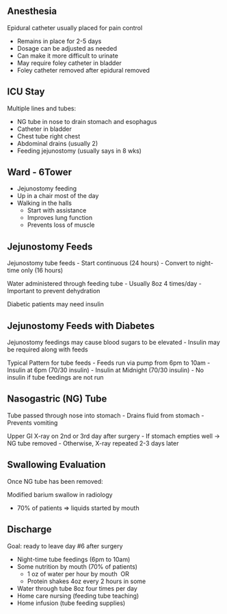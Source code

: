 
## Anesthesia

Epidural catheter usually placed for pain control

- Remains in place for 2-5 days
- Dosage can be adjusted as needed
- Can make it more difficult to urinate
- May require foley catheter in bladder
- Foley catheter removed after epidural removed


## ICU Stay

Multiple lines and tubes:

- NG tube in nose to drain stomach and esophagus
- Catheter in bladder
- Chest tube right chest
- Abdominal drains (usually 2)
- Feeding jejunostomy (usually says in 8 wks)

## Ward - 6Tower

- Jejunostomy feeding
- Up in a chair most of the day
- Walking in the halls
  - Start with assistance
  - Improves lung function
  - Prevents loss of muscle


## Jejunostomy Feeds

Jejunostomy tube feeds
- Start continuous (24 hours)
- Convert to night-time only (16 hours)

Water administered through feeding tube
- Usually 8oz 4 times/day
- Important to prevent dehydration

Diabetic patients may need insulin

## Jejunostomy Feeds with Diabetes

Jejunostomy feedings may cause blood sugars to be elevated
- Insulin may be required along with feeds

Typical Pattern for tube feeds
- Feeds run via pump from 6pm to 10am
- Insulin at 6pm (70/30 insulin)
- Insulin at Midnight (70/30 insulin)
- No insulin if tube feedings are not run

## Nasogastric (NG) Tube

Tube passed through nose into stomach
- Drains fluid from stomach
- Prevents vomiting

Upper GI X-ray on 2nd or 3rd day after surgery
- If stomach empties well $\rightarrow$ NG tube removed
- Otherwise, X-ray repeated 2-3 days later

## Swallowing Evaluation

Once NG tube has been removed:

Modified barium swallow in radiology

- 70% of patients $\Rightarrow$ liquids started by mouth


## Discharge

Goal: ready to leave day #6 after surgery

- Night-time tube feedings (6pm to 10am)
- Some nutrition by mouth (70% of patients)
  - 1 oz of water per hour by mouth  OR
  - Protein shakes 4oz every 2 hours in some 
- Water through tube 8oz four times per day
- Home care nursing (feeding tube teaching)
- Home infusion (tube feeding supplies)

